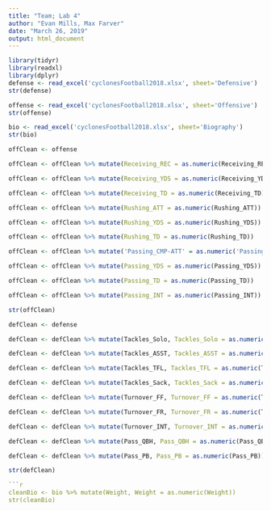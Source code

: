 ```yaml
---
title: "Team; Lab 4"
author: "Evan Mills, Max Farver"
date: "March 26, 2019"
output: html_document
---
```


```r
library(tidyr)
library(readxl)
library(dplyr)
defense <- read_excel('cyclonesFootball2018.xlsx', sheet='Defensive')
str(defense)
```

```r
offense <- read_excel('cyclonesFootball2018.xlsx', sheet='Offensive')
str(offense)
```

```r
bio <- read_excel('cyclonesFootball2018.xlsx', sheet='Biography')
str(bio)
```

```r
offClean <- offense

offClean <- offClean %>% mutate(Receiving_REC = as.numeric(Receiving_REC))

offClean <- offClean %>% mutate(Receiving_YDS = as.numeric(Receiving_YDS))

offClean <- offClean %>% mutate(Receiving_TD = as.numeric(Receiving_TD))

offClean <- offClean %>% mutate(Rushing_ATT = as.numeric(Rushing_ATT))

offClean <- offClean %>% mutate(Rushing_YDS = as.numeric(Rushing_YDS))

offClean <- offClean %>% mutate(Rushing_TD = as.numeric(Rushing_TD))

offClean <- offClean %>% mutate('Passing_CMP-ATT' = as.numeric('Passing_CMP-ATT'))

offClean <- offClean %>% mutate(Passing_YDS = as.numeric(Passing_YDS))

offClean <- offClean %>% mutate(Passing_TD = as.numeric(Passing_TD))

offClean <- offClean %>% mutate(Passing_INT = as.numeric(Passing_INT))

str(offClean)
```

```r
defClean <- defense

defClean <- defClean %>% mutate(Tackles_Solo, Tackles_Solo = as.numeric(Tackles_Solo))

defClean <- defClean %>% mutate(Tackles_ASST, Tackles_ASST = as.numeric(Tackles_ASST))

defClean <- defClean %>% mutate(Tackles_TFL, Tackles_TFL = as.numeric(Tackles_TFL))

defClean <- defClean %>% mutate(Tackles_Sack, Tackles_Sack = as.numeric(Tackles_Sack))

defClean <- defClean %>% mutate(Turnover_FF, Turnover_FF = as.numeric(Turnover_FF))

defClean <- defClean %>% mutate(Turnover_FR, Turnover_FR = as.numeric(Turnover_FR))

defClean <- defClean %>% mutate(Turnover_INT, Turnover_INT = as.numeric(Turnover_INT))

defClean <- defClean %>% mutate(Pass_QBH, Pass_QBH = as.numeric(Pass_QBH))

defClean <- defClean %>% mutate(Pass_PB, Pass_PB = as.numeric(Pass_PB))

str(defClean)

```r
cleanBio <- bio %>% mutate(Weight, Weight = as.numeric(Weight))
str(cleanBio)
```
